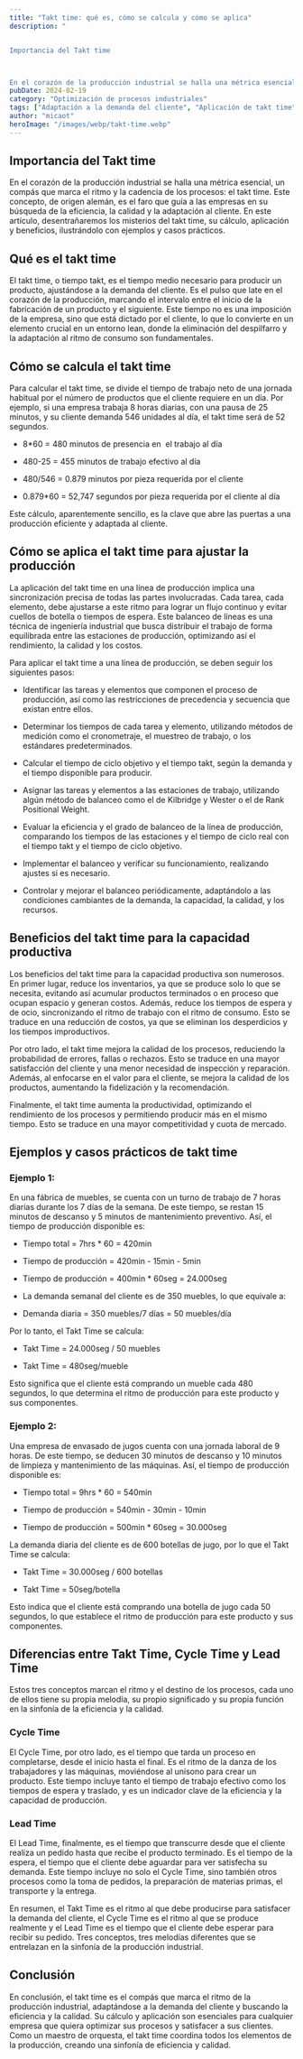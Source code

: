 ```yaml
---
title: "Takt time: qué es, cómo se calcula y cómo se aplica"
description: "


Importancia del Takt time



En el corazón de la producción industrial se halla una métrica esencial, un compás que marca el ritmo y la cadencia de..."
pubDate: 2024-02-19
category: "Optimización de procesos industriales"
tags: ["Adaptación a la demanda del cliente", "Aplicación de takt time", "Aumento de la productividad", "balanceo de líneas", "Cálculo de takt time", "Cálculo takt time", "calidad", "Ciclo time", "Cuellos de botella", "Cycle Time", "Cycle Time y Lead Time", "demanda del cliente", "Diferencias entre Takt Time", "eficiencia", "Eficiencia en la producción", "Eficiencia productiva", "Ejemplo takt time", "Ejemplos y casos prácticos de takt time.", "Eliminación de desperdicios", "Ingeniería industrial", "Lead Time", "Lean manufacturing", "mejora continua.", "Mejora de la calidad de los procesos", "Optimización de procesos", "Producción ajustada", "producción industrial", "Reducción de inventarios", "Reducción de tiempos de espera", "Ritmo de producción", "Satisfacción del cliente", "Takt time", "Takt time vs Cycle Time", "Takt time vs Lead Time", "Tiempo ciclo", "Tiempos de espera"]
author: "micaot"
heroImage: "/images/webp/takt-time.webp"
---
```


## Importancia del Takt time

En el corazón de la producción industrial se halla una métrica esencial, un compás que marca el ritmo y la cadencia de los procesos: el takt time. Este concepto, de origen alemán, es el faro que guía a las empresas en su búsqueda de la eficiencia, la calidad y la adaptación al cliente. En este artículo, desentrañaremos los misterios del takt time, su cálculo, aplicación y beneficios, ilustrándolo con ejemplos y casos prácticos.

## Qué es el takt time

El takt time, o tiempo takt, es el tiempo medio necesario para producir un producto, ajustándose a la demanda del cliente. Es el pulso que late en el corazón de la producción, marcando el intervalo entre el inicio de la fabricación de un producto y el siguiente. Este tiempo no es una imposición de la empresa, sino que está dictado por el cliente, lo que lo convierte en un elemento crucial en un entorno lean, donde la eliminación del despilfarro y la adaptación al ritmo de consumo son fundamentales.

## Cómo se calcula el takt time

Para calcular el takt time, se divide el tiempo de trabajo neto de una jornada habitual por el número de productos que el cliente requiere en un día. Por ejemplo, si una empresa trabaja 8 horas diarias, con una pausa de 25 minutos, y su cliente demanda 546 unidades al día, el takt time será de 52 segundos.

- 8*60 = 480 minutos de presencia en  el trabajo al día

- 480-25 = 455 minutos de trabajo efectivo al día

- 480/546 = 0.879 minutos por pieza requerida por el cliente

- 0.879*60 = 52,747 segundos por pieza requerida por el cliente al día

Este cálculo, aparentemente sencillo, es la clave que abre las puertas a una producción eficiente y adaptada al cliente.

## Cómo se aplica el takt time para ajustar la producción

La aplicación del takt time en una línea de producción implica una sincronización precisa de todas las partes involucradas. Cada tarea, cada elemento, debe ajustarse a este ritmo para lograr un flujo continuo y evitar cuellos de botella o tiempos de espera. Este balanceo de líneas es una técnica de ingeniería industrial que busca distribuir el trabajo de forma equilibrada entre las estaciones de producción, optimizando así el rendimiento, la calidad y los costos.

Para aplicar el takt time a una línea de producción, se deben seguir los siguientes pasos:

- Identificar las tareas y elementos que componen el proceso de producción, así como las restricciones de precedencia y secuencia que existan entre ellos.

- Determinar los tiempos de cada tarea y elemento, utilizando métodos de medición como el cronometraje, el muestreo de trabajo, o los estándares predeterminados.

- Calcular el tiempo de ciclo objetivo y el tiempo takt, según la demanda y el tiempo disponible para producir.

- Asignar las tareas y elementos a las estaciones de trabajo, utilizando algún método de balanceo como el de Kilbridge y Wester o el de Rank Positional Weight.

- Evaluar la eficiencia y el grado de balanceo de la línea de producción, comparando los tiempos de las estaciones y el tiempo de ciclo real con el tiempo takt y el tiempo de ciclo objetivo.

- Implementar el balanceo y verificar su funcionamiento, realizando ajustes si es necesario.

- Controlar y mejorar el balanceo periódicamente, adaptándolo a las condiciones cambiantes de la demanda, la capacidad, la calidad, y los recursos.

## Beneficios del takt time para la capacidad productiva

Los beneficios del takt time para la capacidad productiva son numerosos. En primer lugar, reduce los inventarios, ya que se produce solo lo que se necesita, evitando así acumular productos terminados o en proceso que ocupan espacio y generan costos. Además, reduce los tiempos de espera y de ocio, sincronizando el ritmo de trabajo con el ritmo de consumo. Esto se traduce en una reducción de costos, ya que se eliminan los desperdicios y los tiempos improductivos.

Por otro lado, el takt time mejora la calidad de los procesos, reduciendo la probabilidad de errores, fallas o rechazos. Esto se traduce en una mayor satisfacción del cliente y una menor necesidad de inspección y reparación. Además, al enfocarse en el valor para el cliente, se mejora la calidad de los productos, aumentando la fidelización y la recomendación.

Finalmente, el takt time aumenta la productividad, optimizando el rendimiento de los procesos y permitiendo producir más en el mismo tiempo. Esto se traduce en una mayor competitividad y cuota de mercado.

## Ejemplos y casos prácticos de takt time

### Ejemplo 1:

En una fábrica de muebles, se cuenta con un turno de trabajo de 7 horas diarias durante los 7 días de la semana. De este tiempo, se restan 15 minutos de descanso y 5 minutos de mantenimiento preventivo. Así, el tiempo de producción disponible es:

- Tiempo total = 7hrs * 60 = 420min

- Tiempo de producción = 420min - 15min - 5min

- Tiempo de producción = 400min * 60seg = 24.000seg

- La demanda semanal del cliente es de 350 muebles, lo que equivale a:

- Demanda diaria = 350 muebles/7 días = 50 muebles/día

Por lo tanto, el Takt Time se calcula:

- Takt Time = 24.000seg / 50 muebles

- Takt Time = 480seg/mueble

Esto significa que el cliente está comprando un mueble cada 480 segundos, lo que determina el ritmo de producción para este producto y sus componentes.

### Ejemplo 2:

Una empresa de envasado de jugos cuenta con una jornada laboral de 9 horas. De este tiempo, se deducen 30 minutos de descanso y 10 minutos de limpieza y mantenimiento de las máquinas. Así, el tiempo de producción disponible es:

- Tiempo total = 9hrs * 60 = 540min

- Tiempo de producción = 540min - 30min - 10min

- Tiempo de producción = 500min * 60seg = 30.000seg

La demanda diaria del cliente es de 600 botellas de jugo, por lo que el Takt Time se calcula:

- Takt Time = 30.000seg / 600 botellas

- Takt Time = 50seg/botella

Esto indica que el cliente está comprando una botella de jugo cada 50 segundos, lo que establece el ritmo de producción para este producto y sus componentes.

## Diferencias entre Takt Time, Cycle Time y Lead Time

Estos tres conceptos marcan el ritmo y el destino de los procesos, cada uno de ellos tiene su propia melodía, su propio significado y su propia función en la sinfonía de la eficiencia y la calidad.

### Cycle Time

El Cycle Time, por otro lado, es el tiempo que tarda un proceso en completarse, desde el inicio hasta el final. Es el ritmo de la danza de los trabajadores y las máquinas, moviéndose al unísono para crear un producto. Este tiempo incluye tanto el tiempo de trabajo efectivo como los tiempos de espera y traslado, y es un indicador clave de la eficiencia y la capacidad de producción.

### Lead Time

El Lead Time, finalmente, es el tiempo que transcurre desde que el cliente realiza un pedido hasta que recibe el producto terminado. Es el tiempo de la espera, el tiempo que el cliente debe aguardar para ver satisfecha su demanda. Este tiempo incluye no solo el Cycle Time, sino también otros procesos como la toma de pedidos, la preparación de materias primas, el transporte y la entrega.

En resumen, el Takt Time es el ritmo al que debe producirse para satisfacer la demanda del cliente, el Cycle Time es el ritmo al que se produce realmente y el Lead Time es el tiempo que el cliente debe esperar para recibir su pedido. Tres conceptos, tres melodías diferentes que se entrelazan en la sinfonía de la producción industrial.

## Conclusión

En conclusión, el takt time es el compás que marca el ritmo de la producción industrial, adaptándose a la demanda del cliente y buscando la eficiencia y la calidad. Su cálculo y aplicación son esenciales para cualquier empresa que quiera optimizar sus procesos y satisfacer a sus clientes. Como un maestro de orquesta, el takt time coordina todos los elementos de la producción, creando una sinfonía de eficiencia y calidad.